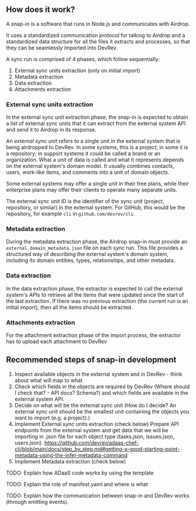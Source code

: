 ## How does it work?

A snap-in is a software that runs in Node.js and communicates with Airdrop.

It uses a standardized communication protocol for talking to Airdrop and a standardized data structure for all the files it extracts and processes, so that they can be seamlessly imported into DevRev.

A sync run is comprised of 4 phases, which follow sequentially:

1. External sync units extraction (only on initial import)
2. Metadata extraction
3. Data extraction
4. Attachments extraction

### External sync units extraction

In the external sync unit extraction phase, the snap-in is expected to obtain a list of external
sync units that it can extract from the external system API and send it to Airdrop in its response.

An _external sync unit_ refers to a single unit in the external system that is being airdropped to DevRev.
In some systems, this is a project; in some it is a repository; in support systems it could be
called a brand or an organization.
What a unit of data is called and what it represents depends on the external system's domain model.
It usually combines contacts, users, work-like items, and comments into a unit of domain objects.

Some external systems may offer a single unit in their free plans,
while their enterprise plans may offer their clients to operate many separate units.

The external sync unit ID is the identifier of the sync unit (project, repository, or similar)
in the external system.
For GitHub, this would be the repository, for example `cli` in `github.com/devrev/cli`.

### Metadata extraction

During the metadata extraction phase, the Airdrop snap-in must provide an
`external_domain_metadata.json` file on each sync run.
This file provides a structured way of describing the external system's domain system,
including its domain entities, types, relationships, and other metadata.

### Data extraction

In the data extraction phase, the extractor is expected to call the external system's APIs
to retrieve all the items that were updated since the start of the last extraction.
If there was no previous extraction (the current run is an initial import),
then all the items should be extracted.

### Attachments extraction

For the attachment extraction phase of the import process, the extractor has to upload each
attachment to DevRev

## Recommended steps of snap-in development

1. Inspect available objects in the external system and in DevRev - think about what will map to what
2. Check which fields in the objects are required by DevRev (Where should I check that? - API docs? Schema?) and which fields are available in the external system API.
3. Decide on what will be the external sync unit (How do I decide? An external sync unit should be the smallest unit containing the objects you want to import (e.g. a project).)
4. Implement External sync units extraction (check below)
   Prepare API endpoints from the external system and get data that we will be importing in .json file for each object type (tasks.json, issues.json, users.json).
   https://github.com/devrev/adaas-chef-cli/blob/main/docs/step_by_step.md#getting-a-good-starting-point-metadata-using-the-infer-metadata-command
5. Implement Metadata extraction (check below)

TODO: Explain how ADaaS code works by using the template

TODO: Explain the role of manifest.yaml and where is what

TODO: Explain how the communication between snap-in and DevRev works (through emitting events).
